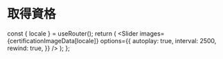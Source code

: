 
# 取得資格

  const { locale } = useRouter();
  return (
    <Slider
      images={certificationImageData[locale]}
      options={{
        autoplay: true,
        interval: 2500,
        rewind: true,
      }}
    />
  );
};

<CustomSlider />
<br />
